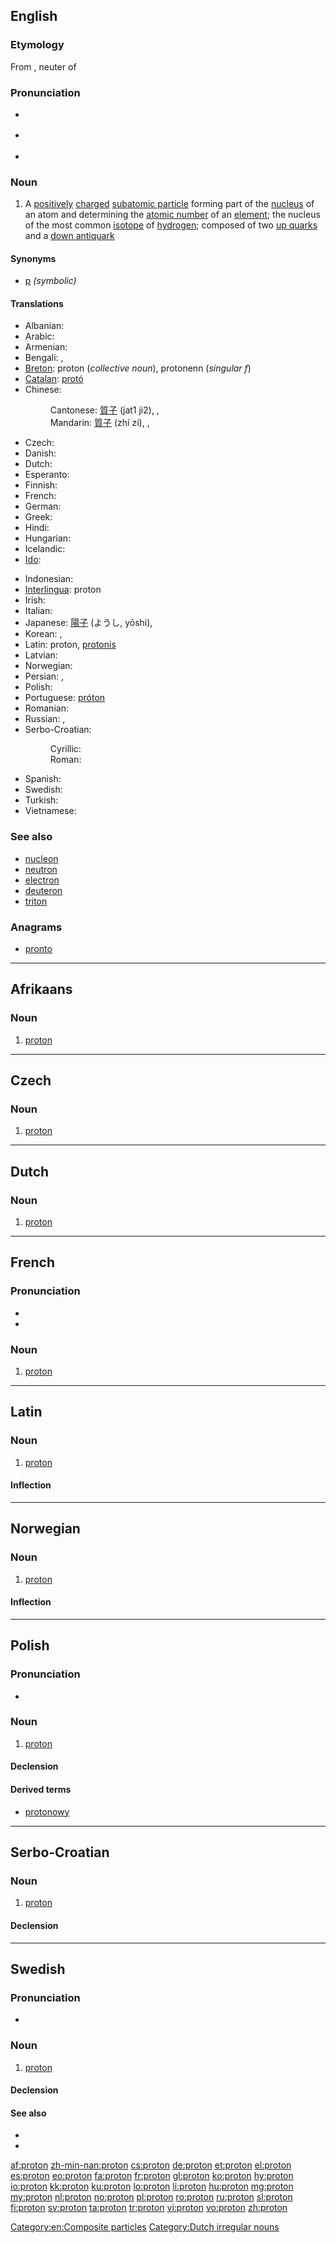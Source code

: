{{also|Proton|protón}}
==English==
{{wikipedia}}

===Etymology===
From {{etyl|grc|en}} {{term|πρῶτον|tr=prōton|lang=grc|sc=polytonic}}, neuter of {{term|πρῶτος||first|tr=prōtos|lang=grc|sc=polytonic}}

===Pronunciation===
* {{a|RP}} {{IPA|/ˈprəʊ.tɒn/}}
* {{a|US}} {{IPA|/ˈproʊ.tɑːn/}}
* {{hyphenation|pro|ton}}

===Noun===
{{en-noun}}

# A [[positively]] [[charge]]d [[subatomic particle]] forming part of the [[nucleus]] of an atom and determining the [[atomic number]] of an [[element]]; the nucleus of the most common [[isotope]] of [[hydrogen]]; composed of two [[up quark]]s and a [[down antiquark]]

====Synonyms====
* [[p]] ''(symbolic)''

====Translations====
{{trans-top|positively charged nucleon}}
* Albanian: {{t-|sq|proton|m|xs=Albanian}}
* Arabic: {{t|ar|بروتون|m|tr=brutuun|sc=Arab}}
* Armenian: {{t-|hy|պրոտոն|tr=proton}}
* Bengali: {{t|bn|প্রোটন|sc=Beng}}, {{t|bn|প্রোটন|tr=proţôn|sc=Beng}}
* [[Breton]]: proton (''collective noun''), protonenn (''singular f'')
* [[Catalan]]: [[protó]]
* Chinese: 
*: Cantonese: [[質子]] (jat1 ji2), {{tø|yue|質子|sc=Hant}}, {{tø|yue|质子|tr=jat1 ji2|sc=Hant}}
*: Mandarin: [[質子]] (zhí zí), {{t|zh|質子|sc=Hani}}, {{t|zh|质子|tr=zhìzǐ|sc=Hani}}
* Czech: {{t+|cs|proton|m}}
* Danish: {{t-|da|proton}}
* Dutch: {{t+|nl|proton|n}}
* Esperanto: {{t+|eo|protono|xs=Esperanto}}
* Finnish: {{t+|fi|protoni}}
* French: {{t+|fr|proton|m}}
* German: {{t+|de|Proton|n}}
* Greek: {{t|el|πρωτόνιο|n|tr=protónio}}
* Hindi: {{t|hi|प्रोटॉन|tr=proṭon|sc=Deva}}
* Hungarian: {{t+|hu|proton}}
* Icelandic: {{t+|is|róteind|f}}
* [[Ido]]: {{t+|io|protono|xs=Ido}}
{{trans-mid}}
* Indonesian: {{t-|id|proton|xs=Indonesian}}
* [[Interlingua]]: proton
* Irish: {{t|ga|prótón|m|xs=Irish}}
* Italian: {{t-|it|protone}}
* Japanese: [[陽子]] (ようし, yōshi), {{t|ja|陽子|tr=ようし, yōshi|sc=Jpan}}
* Korean: {{t|ko|양자|tr=yangja|sc=Kore}}, {{t|ko|陽子|sc=Kore}}
* Latin: proton, [[protonis]]
* Latvian: {{t-|lv|protons|m|xs=Latvian}}
* Norwegian: {{t+|no|proton}}
* Persian: {{t|fa|پروتون|xs=Persian}}, {{t|fa|پروتون|tr=prutun|sc=fa-Arab}}
* Polish: {{t+|pl|proton|m}}
* Portuguese: [[próton]] {{m}}
* Romanian: {{t|ro|proton|m}}
* Russian: {{t+|ru|протон|tr=proton}}, {{t|ru|протон|m|tr=protón|sc=Cyrl}}
* Serbo-Croatian:
*: Cyrillic: {{t|sh|протон|m|alt=про̀то̄н}}
*: Roman: {{t|sh|proton|m|alt=pròtōn}}
* Spanish: {{t+|es|protón}}
* Swedish: {{t+|sv|proton|c}}
* Turkish: {{t+|tr|proton}}
* Vietnamese: {{t+|vi|proton|xs=Vietnamese}}
{{trans-bottom}}

===See also===
* [[nucleon]]
* [[neutron]]
* [[electron]]
* [[deuteron]]
* [[triton]]

===Anagrams===
* [[pronto#English|pronto]]

[[Category:en:Composite particles]]

----

==Afrikaans==
{{wikipedia|lang=af}}

===Noun===
{{infl|af|noun|plural|[[protone]]}}

# {{physics|lang=af}} [[#English|proton]]

----

==Czech==

===Noun===
{{cs-noun|g=m}}

# [[#English|proton]]

----

==Dutch==
{{wikipedia|lang=nl}}

===Noun===
{{nl-noun|g=n||-}}

# {{physics|lang=nl}} [[#English|proton]]

[[Category:Dutch irregular nouns]]

----

==French==

===Pronunciation===
* {{audio|Fr-proton.ogg|audio}}
* {{audio|Fr-Paris--proton.ogg|Audio (Paris)}}

===Noun===
{{infl|fr|noun|g=m}}

# [[#English|proton]]

----

==Latin==

===Noun===
{{wikipedia|lang=la}}
{{la-noun|proton|protonis|protōnis|n|third}}

# {{physics|lang=la}} [[#English|proton]]

====Inflection====
{{la-decl-3rd|proton|proton|proton|protōn}}

----

==Norwegian==
{{wikipedia|lang=no}}
{{wikipedia|lang=nn}}

===Noun===
{{infl|no|noun}}

# {{physics|lang=no}} [[#English|proton]]

====Inflection====
{{no-noun-infl|nb-class=n3|nn-class=n1}}

----

==Polish==

===Pronunciation===
* {{IPA|/ˈprɔt̪ɔn̪/|lang=pl}}

===Noun===
{{pl-noun|m}}

# {{physics|lang=pl}} [[#English|proton]]

====Declension====
{{pl-decl-noun
|proton|protony
|protonu|protonów
|protonowi|protonom
|proton|protony
|protonem|protonami
|protonie|protonach
|protonie|protony
}}

====Derived terms====
* [[protonowy]]

----

==Serbo-Croatian==

===Noun===
{{sh-noun|g=m|head=pròtōn|r|протон|про̀то̄н}}

# [[#English|proton]]

====Declension====
{{sh-decl-noun
|pròtōn|protoni
|protóna|protona
|protonu|protonima
|proton|protone
|protone|protoni
|protonu|protonima
|protonom|protonima
}}

----

==Swedish==
{{wikipedia|lang=sv}}

===Pronunciation===
* {{IPA|/prʊˈtoːn/|lang=sv}}

===Noun===
{{sv-noun|g=c}}

# {{context|physics|lang=sv}} [[#English|proton]]

====Declension====
{{sv-noun-reg-er}}

====See also====
* {{l|sv|neutron}}
* {{l|sv|elektron}}

[[af:proton]]
[[zh-min-nan:proton]]
[[cs:proton]]
[[de:proton]]
[[et:proton]]
[[el:proton]]
[[es:proton]]
[[eo:proton]]
[[fa:proton]]
[[fr:proton]]
[[gl:proton]]
[[ko:proton]]
[[hy:proton]]
[[io:proton]]
[[kk:proton]]
[[ku:proton]]
[[lo:proton]]
[[li:proton]]
[[hu:proton]]
[[mg:proton]]
[[my:proton]]
[[nl:proton]]
[[no:proton]]
[[pl:proton]]
[[ro:proton]]
[[ru:proton]]
[[sl:proton]]
[[fi:proton]]
[[sv:proton]]
[[ta:proton]]
[[tr:proton]]
[[vi:proton]]
[[vo:proton]]
[[zh:proton]]